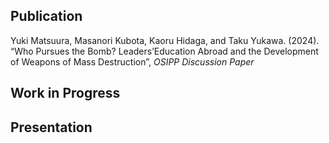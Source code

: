 ## Publication

Yuki Matsuura, Masanori Kubota, Kaoru Hidaga, and Taku Yukawa. (2024). "Who Pursues the Bomb? Leaders’Education Abroad and the Development of Weapons of Mass Destruction", *OSIPP Discussion Paper*

## Work in Progress


## Presentation